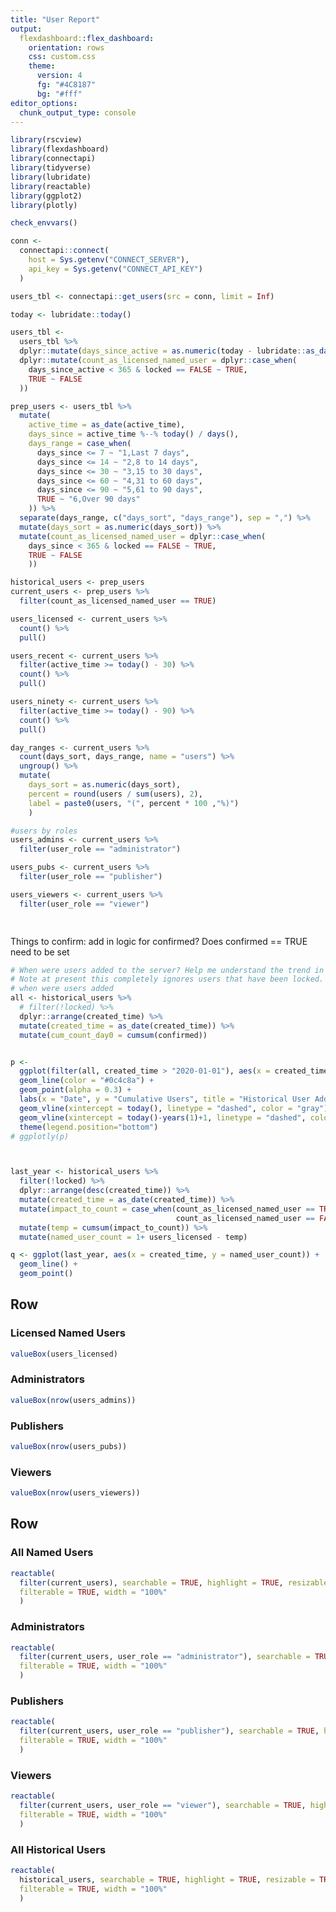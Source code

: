 ```yaml
---
title: "User Report"
output:
  flexdashboard::flex_dashboard:
    orientation: rows
    css: custom.css
    theme:
      version: 4
      fg: "#4C8187"
      bg: "#fff"
editor_options: 
  chunk_output_type: console
---
```


```r
library(rscview)
library(flexdashboard)
library(connectapi)
library(tidyverse)
library(lubridate)
library(reactable)
library(ggplot2)
library(plotly)
```

```r
check_envvars()
```

```r
conn <- 
  connectapi::connect(
    host = Sys.getenv("CONNECT_SERVER"),
    api_key = Sys.getenv("CONNECT_API_KEY")
  )

users_tbl <- connectapi::get_users(src = conn, limit = Inf)

today <- lubridate::today()

users_tbl <-
  users_tbl %>%
  dplyr::mutate(days_since_active = as.numeric(today - lubridate::as_date(active_time))) %>%
  dplyr::mutate(count_as_licensed_named_user = dplyr::case_when(
    days_since_active < 365 & locked == FALSE ~ TRUE,
    TRUE ~ FALSE
  ))
```



```r
prep_users <- users_tbl %>%
  mutate(
    active_time = as_date(active_time),
    days_since = active_time %--% today() / days(),
    days_range = case_when(
      days_since <= 7 ~ "1,Last 7 days",
      days_since <= 14 ~ "2,8 to 14 days",
      days_since <= 30 ~ "3,15 to 30 days",
      days_since <= 60 ~ "4,31 to 60 days",
      days_since <= 90 ~ "5,61 to 90 days",
      TRUE ~ "6,Over 90 days"
    )) %>%
  separate(days_range, c("days_sort", "days_range"), sep = ",") %>%
  mutate(days_sort = as.numeric(days_sort)) %>% 
  mutate(count_as_licensed_named_user = dplyr::case_when(
    days_since < 365 & locked == FALSE ~ TRUE,
    TRUE ~ FALSE
    ))  

historical_users <- prep_users
current_users <- prep_users %>% 
  filter(count_as_licensed_named_user == TRUE) 
```  

``` r

users_licensed <- current_users %>% 
  count() %>% 
  pull()

users_recent <- current_users %>%
  filter(active_time >= today() - 30) %>%
  count() %>%
  pull()

users_ninety <- current_users %>%
  filter(active_time >= today() - 90) %>%
  count() %>%
  pull()

day_ranges <- current_users %>%
  count(days_sort, days_range, name = "users") %>%
  ungroup() %>%
  mutate(
    days_sort = as.numeric(days_sort),
    percent = round(users / sum(users), 2),
    label = paste0(users, "(", percent * 100 ,"%)")
    )

#users by roles
users_admins <- current_users %>% 
  filter(user_role == "administrator")

users_pubs <- current_users %>% 
  filter(user_role == "publisher")

users_viewers <- current_users %>% 
  filter(user_role == "viewer")

  
```

Things to confirm:
add in logic for confirmed?  Does confirmed == TRUE need to be set 



```r
# When were users added to the server? Help me understand the trend in adding users. 
# Note at present this completely ignores users that have been locked.
# when were users added
all <- historical_users %>%
  # filter(!locked) %>% 
  dplyr::arrange(created_time) %>%
  mutate(created_time = as_date(created_time)) %>% 
  mutate(cum_count_day0 = cumsum(confirmed)) 


p <- 
  ggplot(filter(all, created_time > "2020-01-01"), aes(x = created_time, y = cum_count_day0, color = count_as_licensed_named_user)) +
  geom_line(color = "#0c4c8a") +
  geom_point(alpha = 0.3) +
  labs(x = "Date", y = "Cumulative Users", title = "Historical User Additions") +
  geom_vline(xintercept = today(), linetype = "dashed", color = "gray") +
  geom_vline(xintercept = today()-years(1)+1, linetype = "dashed", color = "gray") +
  theme(legend.position="bottom") 
# ggplotly(p)



last_year <- historical_users %>% 
  filter(!locked) %>% 
  dplyr::arrange(desc(created_time)) %>% 
  mutate(created_time = as_date(created_time)) %>% 
  mutate(impact_to_count = case_when(count_as_licensed_named_user == TRUE ~ 1, 
                                     count_as_licensed_named_user == FALSE ~ -1)) %>% 
  mutate(temp = cumsum(impact_to_count)) %>% 
  mutate(named_user_count = 1+ users_licensed - temp)

q <- ggplot(last_year, aes(x = created_time, y = named_user_count)) + 
  geom_line() + 
  geom_point()
```




<!-- TODO: plot of last-365 new user activations (shows when users were added, spike plot that will be sparse except maybe at the service start) **doable**-->
<!-- TODO: plot of last-365 number of named users per day; need to have a line showing the user limit for the account **doable**-->

Row
-----------------------------------------------------------------------
### Licensed Named Users
```r
valueBox(users_licensed)
```

### Administrators
``` r
valueBox(nrow(users_admins))
```

### Publishers
``` r
valueBox(nrow(users_pubs))
```

### Viewers
``` r
valueBox(nrow(users_viewers))
```


Row{.tabset .tabset-fade}
-------------------------------------
   
### All Named Users
    
```r
reactable(
  filter(current_users), searchable = TRUE, highlight = TRUE, resizable = TRUE,
  filterable = TRUE, width = "100%"
  )

```
 
### Administrators
    
```r
reactable(
  filter(current_users, user_role == "administrator"), searchable = TRUE, highlight = TRUE, resizable = TRUE,
  filterable = TRUE, width = "100%"
  )

```

### Publishers
    
```r
reactable(
  filter(current_users, user_role == "publisher"), searchable = TRUE, highlight = TRUE, resizable = TRUE,
  filterable = TRUE, width = "100%"
  )

```

### Viewers
    
```r
reactable(
  filter(current_users, user_role == "viewer"), searchable = TRUE, highlight = TRUE, resizable = TRUE,
  filterable = TRUE, width = "100%"
  )

```

### All Historical Users

```r
reactable(
  historical_users, searchable = TRUE, highlight = TRUE, resizable = TRUE,
  filterable = TRUE, width = "100%"
  )
```   
 
